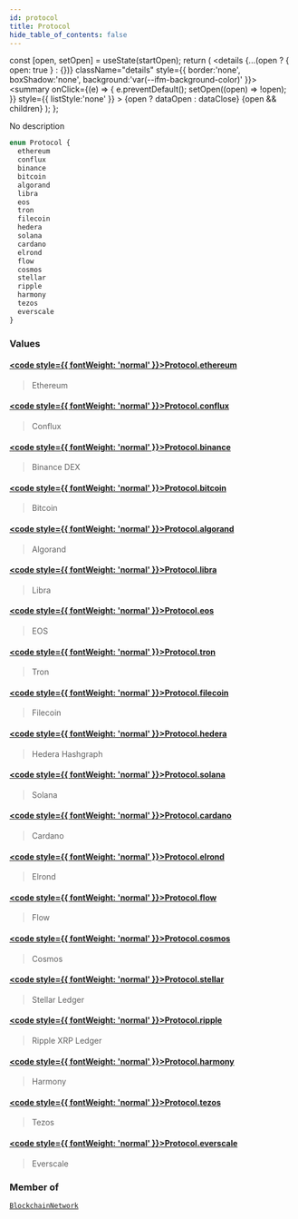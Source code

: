 ```yaml
---
id: protocol
title: Protocol
hide_table_of_contents: false
---
```







  const [open, setOpen] = useState(startOpen);
  return (
    <details {...(open ? { open: true } : {})} className="details" style={{ border:'none', boxShadow:'none', background:'var(--ifm-background-color)' }}>
      <summary
        onClick={(e) => {
          e.preventDefault();
          setOpen((open) => !open);
        }}
        style={{ listStyle:'none' }}
      >
      {open ? dataOpen : dataClose}
      </summary>
      {open && children}
    </details>
  );
};








No description


```graphql
enum Protocol {
  ethereum
  conflux
  binance
  bitcoin
  algorand
  libra
  eos
  tron
  filecoin
  hedera
  solana
  cardano
  elrond
  flow
  cosmos
  stellar
  ripple
  harmony
  tezos
  everscale
}
```




### Values

#### [<code style={{ fontWeight: 'normal' }}>Protocol.<b>ethereum</b></code>](#)  
> 
> 
> Ethereum
> 

#### [<code style={{ fontWeight: 'normal' }}>Protocol.<b>conflux</b></code>](#)  
> 
> 
> Conflux
> 

#### [<code style={{ fontWeight: 'normal' }}>Protocol.<b>binance</b></code>](#)  
> 
> 
> Binance DEX
> 

#### [<code style={{ fontWeight: 'normal' }}>Protocol.<b>bitcoin</b></code>](#)  
> 
> 
> Bitcoin
> 

#### [<code style={{ fontWeight: 'normal' }}>Protocol.<b>algorand</b></code>](#)  
> 
> 
> Algorand
> 

#### [<code style={{ fontWeight: 'normal' }}>Protocol.<b>libra</b></code>](#)  
> 
> 
> Libra
> 

#### [<code style={{ fontWeight: 'normal' }}>Protocol.<b>eos</b></code>](#)  
> 
> 
> EOS
> 

#### [<code style={{ fontWeight: 'normal' }}>Protocol.<b>tron</b></code>](#)  
> 
> 
> Tron
> 

#### [<code style={{ fontWeight: 'normal' }}>Protocol.<b>filecoin</b></code>](#)  
> 
> 
> Filecoin
> 

#### [<code style={{ fontWeight: 'normal' }}>Protocol.<b>hedera</b></code>](#)  
> 
> 
> Hedera Hashgraph
> 

#### [<code style={{ fontWeight: 'normal' }}>Protocol.<b>solana</b></code>](#)  
> 
> 
> Solana
> 

#### [<code style={{ fontWeight: 'normal' }}>Protocol.<b>cardano</b></code>](#)  
> 
> 
> Cardano
> 

#### [<code style={{ fontWeight: 'normal' }}>Protocol.<b>elrond</b></code>](#)  
> 
> 
> Elrond
> 

#### [<code style={{ fontWeight: 'normal' }}>Protocol.<b>flow</b></code>](#)  
> 
> 
> Flow
> 

#### [<code style={{ fontWeight: 'normal' }}>Protocol.<b>cosmos</b></code>](#)  
> 
> 
> Cosmos
> 

#### [<code style={{ fontWeight: 'normal' }}>Protocol.<b>stellar</b></code>](#)  
> 
> 
> Stellar Ledger
> 

#### [<code style={{ fontWeight: 'normal' }}>Protocol.<b>ripple</b></code>](#)  
> 
> 
> Ripple XRP Ledger
> 

#### [<code style={{ fontWeight: 'normal' }}>Protocol.<b>harmony</b></code>](#)  
> 
> 
> Harmony
> 

#### [<code style={{ fontWeight: 'normal' }}>Protocol.<b>tezos</b></code>](#)  
> 
> 
> Tezos
> 

#### [<code style={{ fontWeight: 'normal' }}>Protocol.<b>everscale</b></code>](#)  
> 
> 
> Everscale
> 



### Member of

[`BlockchainNetwork`](/docs/v1/graphql-reference/objects/blockchain-network)  <Badge class="secondary" text="object"/>

